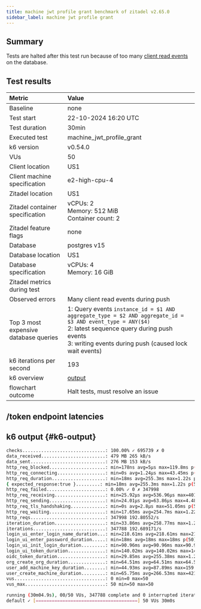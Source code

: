 ```yaml
---
title: machine jwt profile grant benchmark of zitadel v2.65.0
sidebar_label: machine jwt profile grant
---
```


## Summary

Tests are halted after this test run because of too many [client read events](https://docs.aws.amazon.com/AmazonRDS/latest/UserGuide/wait-event.clientread.html) on the database.

## Test results

| Metric | Value |
| :---- | :---- |
| Baseline | none |
| Test start | 22-10-2024 16:20 UTC |
| Test duration | 30min |
| Executed test | machine\_jwt\_profile\_grant |
| k6 version | v0.54.0 |
| VUs | 50 |
| Client location | US1 |
| Client machine specification | e2-high-cpu-4 |
| Zitadel location | US1 |
| Zitadel container specification | vCPUs: 2<br/>Memory: 512 MiB<br/>Container count: 2 |
| Zitadel feature flags | none |
| Database | postgres v15 |
| Database location | US1 |
| Database specification | vCPUs: 4<br/>Memory: 16 GiB |
| Zitadel metrics during test |  |
| Observed errors | Many client read events during push |
| Top 3 most expensive database queries | 1: Query events `instance_id = $1 AND aggregate_type = $2 AND aggregate_id = $3 AND event_type = ANY($4)`<br/>2: latest sequence query during push events<br/>3: writing events during push (caused lock wait events) |
| k6 iterations per second | 193 |
| k6 overview | [output](#k6-output) |
| flowchart outcome | Halt tests, must resolve an issue |

## /token endpoint latencies



<BenchmarkChart testResults={OutputSource} />

## k6 output {#k6-output}

```bash
checks...............................: 100.00% ✓ 695739 ✗ 0   
data_received........................: 479 MB 265 kB/s  
data_sent............................: 276 MB 153 kB/s  
http_req_blocked.....................: min=178ns avg=5µs max=119.8ms p(50)=460ns p(95)=702ns p(99)=921ns   
http_req_connecting..................: min=0s avg=1.24µs max=43.45ms p(50)=0s p(95)=0s p(99)=0s   
http_req_duration....................: min=18ms avg=255.3ms max=1.22s p(50)=241.56ms p(95)=479.19ms p(99)=600.92ms  
{ expected_response:true }.........: min=18ms avg=255.3ms max=1.22s p(50)=241.56ms p(95)=479.19ms p(99)=600.92ms  
http_req_failed......................: 0.00% ✓ 0 ✗ 347998  
http_req_receiving...................: min=25.92µs avg=536.96µs max=401.94ms p(50)=89.44µs p(95)=2.39ms p(99)=11.12ms   
http_req_sending.....................: min=24.01µs avg=63.86µs max=4.48ms p(50)=60.97µs p(95)=88.69µs p(99)=141.74µs  
http_req_tls_handshaking.............: min=0s avg=2.8µs max=51.05ms p(50)=0s p(95)=0s p(99)=0s   
http_req_waiting.....................: min=17.65ms avg=254.7ms max=1.22s p(50)=240.88ms p(95)=478.6ms p(99)=600.6ms   
http_reqs............................: 347998 192.80552/s  
iteration_duration...................: min=33.86ms avg=258.77ms max=1.22s p(50)=245ms p(95)=482.61ms p(99)=604.32ms  
iterations...........................: 347788 192.689171/s  
login_ui_enter_login_name_duration...: min=218.61ms avg=218.61ms max=218.61ms p(50)=218.61ms p(95)=218.61ms p(99)=218.61ms  
login_ui_enter_password_duration.....: min=18ms avg=18ms max=18ms p(50)=18ms p(95)=18ms p(99)=18ms   
login_ui_init_login_duration.........: min=90.96ms avg=90.96ms max=90.96ms p(50)=90.96ms p(95)=90.96ms p(99)=90.96ms   
login_ui_token_duration..............: min=140.02ms avg=140.02ms max=140.02ms p(50)=140.02ms p(95)=140.02ms p(99)=140.02ms  
oidc_token_duration..................: min=29.85ms avg=255.38ms max=1.22s p(50)=241.61ms p(95)=479.23ms p(99)=600.95ms  
org_create_org_duration..............: min=64.51ms avg=64.51ms max=64.51ms p(50)=64.51ms p(95)=64.51ms p(99)=64.51ms   
user_add_machine_key_duration........: min=44.93ms avg=87.89ms max=159.52ms p(50)=84.43ms p(95)=144.59ms p(99)=155.54ms  
user_create_machine_duration.........: min=65.75ms avg=266.53ms max=421.58ms p(50)=276.59ms p(95)=380.84ms p(99)=414.43ms  
vus..................................: 0 min=0 max=50   
vus_max..............................: 50 min=50 max=50 

running (30m04.9s), 00/50 VUs, 347788 complete and 0 interrupted iterations  
default ✓ [======================================] 50 VUs 30m0s
```

